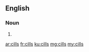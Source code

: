 ==English==

===Noun===
{{head|en|noun plural form}}

# {{plural of|cill|lang=en}}

[[ar:cills]]
[[fr:cills]]
[[ku:cills]]
[[mg:cills]]
[[my:cills]]